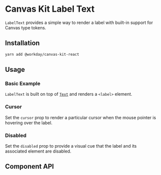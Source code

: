 

<Meta title="Components/Text/Label Text" />

# Canvas Kit Label Text

`LabelText` provides a simple way to render a label with built-in support for Canvas type tokens.

## Installation

```sh
yarn add @workday/canvas-kit-react
```

## Usage

### Basic Example

`LabelText` is built on top of [`Text`](/components/text/text/) and renders a `<label>` element.

<ExampleCodeBlock code={Basic} />

### Cursor

Set the `cursor` prop to render a particular cursor when the mouse pointer is hovering over the
label.

<ExampleCodeBlock code={Cursor} />

### Disabled

Set the `disabled` prop to provide a visual cue that the label and its associated element are
disabled.

<ExampleCodeBlock code={Disabled} />

## Component API

<SymbolDoc name="LabelText" fileName="/react/text/" />
